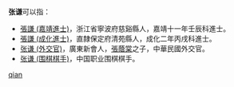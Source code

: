 '''张谦'''可以指：
* [[張謙_(嘉靖進士)|張謙 (嘉靖進士)]]，浙江省寧波府慈谿縣人，嘉靖十一年壬辰科進士。
* [[張謙_(成化進士)|張謙 (成化進士)]]，直隸保定府清苑縣人，成化二年丙戌科進士。
* [[张谦_(外交官)|张谦 (外交官)]]，廣東新會人，[[張蔭棠|張蔭棠]]之子，中華民國外交官。
* [[张谦_(围棋棋手)|张谦 (围棋棋手)]]，中国职业围棋棋手。

{{disambig}}
[[Category:二字张姓人名消歧义|qian]]